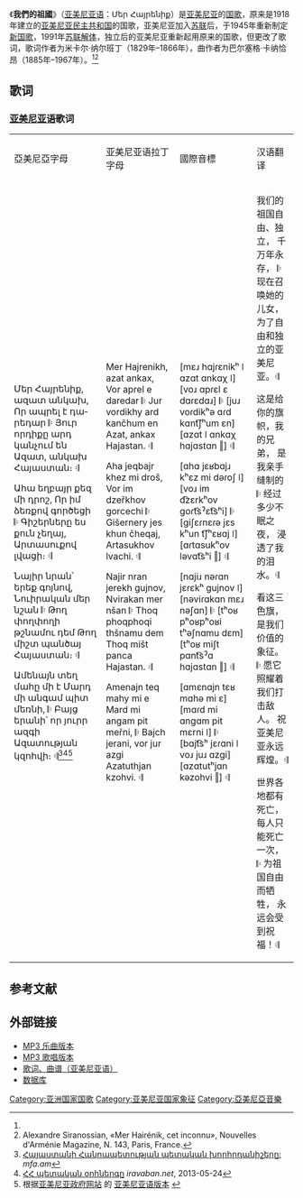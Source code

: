 {{Otheruses|subject=亞美尼亞的國歌|other=盧森堡的國歌|我們的祖國 (盧森堡)}}
{{Infobox Anthem
|title         = Մեր Հայրենիք
|transcription = ''Mer Hajrenikh''
|chinese_title = 我們的祖國
|country       = {{ARM}}
|author        = [[米卡尔·纳尔班丁|米卡尔·纳尔班丁]]（1829–66）
|lyrics_date   = 1859
|composer      = [[巴尔塞格·卡纳恰昂|巴尔塞格·卡纳恰昂]]（1885–1967）
|music_date    =
|adopted       = 1991
|until         =
|image         = Coat of arms of Armenia.svg
|sound         = Mer Hayrenik instrumental.ogg
|sound_title   = Мер Һајрениқ
}}
{{Anthem History
| Nation = 亚美尼亚
| Flag = Flag_of_Armenia.svg
| Year1 = 1918–22
| Name1 = '''我们的祖国'''
| Year2 = 1944–91
| Name2 = [[亚美尼亚苏维埃社会主义共和国国歌|亚美尼亚苏维埃社会主义共和国国歌]]
| Year3 = 1991–
| Name3 = '''我们的祖国'''
}}
《'''我們的祖國'''》（[[亚美尼亚语|亚美尼亚语]]：Մեր Հայրենիք）是[[亚美尼亚|亚美尼亚]]的[[国歌|国歌]]，原来是1918年建立的[[亚美尼亚民主共和国|亚美尼亚民主共和国]]的国歌，亚美尼亚加入[[苏联|苏联]]后，于1945年重新制定[[亚美尼亚苏维埃社会主义共和国国歌|新国歌]]，1991年[[苏联解体|苏联解体]]，独立后的亚美尼亚重新起用原来的国歌，但更改了歌词，歌词作者为米卡尔·纳尔班丁（1829年–1866年），曲作者为巴尔塞格·卡纳恰昂（1885年–1967年）。<ref name="mfa"/><ref>Alexandre Siranossian, «Mer Hairénik, cet inconnu», Nouvelles d'Arménie Magazine, N. 143, Paris, France.</ref>

==歌词==
===[[亚美尼亚语|亚美尼亚语]]歌词===
{|class="wikitable" style="text-align:center"
|-
|亞美尼亞字母
|亚美尼亚语拉丁字母
|國際音標
|汉语翻译
|-
|<poem lang="hy">Մեր Հայրենիք, ազատ անկախ,
Որ ապրել է դարեդար
𝄆 Յուր որդիքը արդ կանչում են
Ազատ, անկախ Հայաստան։ 𝄇

Ահա եղբայր քեզ մի դրոշ,
Որ իմ ձեռքով գործեցի
𝄆 Գիշերները ես քուն չեղայ,
Արտասուքով լվացի։ 𝄇

Նայիր նրան՝ երեք գոյնով,
Նուիրական մեր նշան
𝄆 Թող փողփողի թշնամու դեմ
Թող միշտ պանծայ Հայաստան։ 𝄇

Ամենայն տեղ մահը մի է
Մարդ մի անգամ պիտ մեռնի,
𝄆 Բայց երանի՝ որ յուրր ազգի
Ազատության կզոհվի։ 𝄇<ref name="mfa">[https://www.mfa.am/hy/state-symbols/ Հայաստանի Հանրապետության պետական խորհրդանիշերը:] {{Wayback|url=https://www.mfa.am/hy/state-symbols/ |date=20210225193537 }} ''mfa.am''</ref><ref>[https://iravaban.net/34285.html ՀՀ պետական օրհներգը] {{Wayback|url=https://iravaban.net/34285.html |date=20190828102720 }} ''iravaban.net'', 2013-05-24</ref><ref>根据[http://www.gov.am/ 亚美尼亚政府网站] {{Wayback|url=http://www.gov.am/ |date=20080821155218 }}的 [http://www.gov.am/armversion/armenia/song.htm 亚美尼亚语版本] {{webarchive|url=https://web.archive.org/web/20071011115000/http://www.gov.am/armversion/armenia/song.htm |date=2007-10-11 }}</ref></poem>
|<poem lang="hy-latn">Mer Hajrenikh, azat ankax,
Vor aprel e daredar
𝄆 Jur vordikhy ard kančhum en
Azat, ankax Hajastan. 𝄇

Aha jeqbajr khez mi droš,
Vor im dzeřkhov gorcechi
𝄆 Gišernery jes khun čheqaj,
Artasukhov lvachi. 𝄇

Najir nran jerekh gujnov,
Nvirakan mer nšan
𝄆 Thoq phoqphoqi thšnamu dem
Thoq mišt panca Hajastan. 𝄇

Amenajn teq mahy mi e
Mard mi angam pit meřni,
𝄆 Bajch jerani, vor jur azgi
Azatuthjan kzohvi. 𝄇</poem>
|<poem lang="hy-ipa">[mɛɹ hɑjɾɛnikʰ ǀ ɑzɑt ɑnkɑχ ǀ]
[voɹ ɑpɾɛl ɛ dɑɾɛdɑɹ]
𝄆 [juɹ voɾdikʰə ɑɾd kɑnt͡ʃʰum ɛn]
[ɑzɑt ǀ ɑnkɑχ hɑjɑstɑn ‖] 𝄇

[ɑhɑ jɛʁbɑjɹ kʰɛz mi dəɾoʃ ǀ]
[voɹ im d͡zɛrkʰov goɾt͡sˀɛt͡sʰi]
𝄆 [giʃɛɾnɛɾə jɛs kʰun t͡ʃʰɛʁɑj ǀ]
[ɑɾtɑsukʰov ləvɑt͡sʰi ‖] 𝄇

[nɑjiɹ nəɾɑn jɛɾɛkʰ gujnov ǀ]
[nəviɾɑkɑn mɛɹ nəʃɑn]
𝄆 [tʰoʁ pʰoʁpʰoʁi tʰəʃnɑmu dɛm]
[tʰoʁ miʃt pɑnt͡sˀɑ hɑjɑstɑn ‖] 𝄇

[ɑmɛnɑjn tɛʁ mɑhə mi ɛ]
[mɑɾd mi ɑngɑm pit mɛrni ǀ]
𝄆 [bɑjt͡sʰ jɛɾɑni ǀ voɹ juɹ ɑzgi]
[ɑzɑtutʰjɑn kəzohvi ‖] 𝄇</poem>
|<poem>我们的祖国自由、独立，
千万年永存，
𝄆 现在召唤她的儿女，
为了自由和独立的亚美尼亚。𝄇

这是给你的旗帜，我的兄弟，
是我亲手缝制的
𝄆 经过多少不眠之夜，
浸透了我的泪水。𝄇

看这三色旗，
是我们价值的象征。
𝄆 愿它照耀着我们打击敌人。
祝亚美尼亚永远辉煌。𝄇

世界各地都有死亡，
每人只能死亡一次，
𝄆 为祖国自由而牺牲，
永远会受到祝福！𝄇</poem>
|}

== 参考文献 ==
{{Reflist}}
{{wikisource}}

== 外部链接 ==
* [https://web.archive.org/web/20070927222024/http://www.president.am/information/armenian_anthem.mp3 MP3 乐曲版本]
* [http://users.atw.hu/szbszig/armenia.mp3 MP3 歌唱版本] {{Wayback|url=http://users.atw.hu/szbszig/armenia.mp3 |date=20160303225934 }}
* [http://www.nationalanthems.info/am.htm 歌词、曲谱（亚美尼亚语）] {{Wayback|url=http://www.nationalanthems.info/am.htm |date=20150906222139 }}
* [http://www.rferl.org/featuresarticle/2006/08/07E46CF7-FD9C-4920-BEC2-D7937DDFE3ED.html 数据库] {{Wayback|url=http://www.rferl.org/featuresarticle/2006/08/07E46CF7-FD9C-4920-BEC2-D7937DDFE3ED.html |date=20080709052328 }}

{{欧洲各国家和地区国歌}}
{{亞洲各国家和地區国歌}}
[[Category:亚洲国家国歌|Category:亚洲国家国歌]]
[[Category:亚美尼亚国家象征|Category:亚美尼亚国家象征]]
[[Category:亞美尼亞音樂|Category:亞美尼亞音樂]]